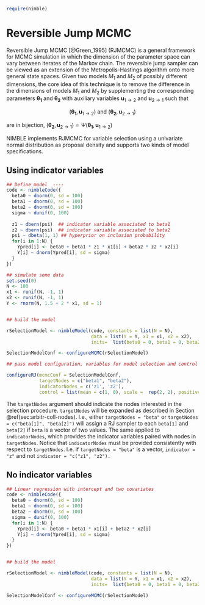 <!--- % See http://yihui.name/knitr/demo/child/ for documentation on the parent/child document system of knitr -->


```r
require(nimble)
``` 

# Reversible Jump MCMC 
<!-- {#cha:algos-provided} -->

Reversible Jump MCMC [@Green_1995] (RJMCMC) is a general framework for MCMC simulation in which the dimension of the parameter space can vary between iterates of the Markov chain. The reversible jump sampler can be viewed as an extension of the Metropolis-Hastings algorithm onto more general state spaces.
Given two models $M_1$ and $M_2$ of possibly different dimensions, the core idea of this technique is to remove the difference in the dimensions of models $M_1$ and $M_2$ by supplementing the corresponding parameters $\boldsymbol{\theta_1}$ and $\boldsymbol{\theta_2}$ with auxiliary variables $\boldsymbol{u}_{1 \rightarrow 2}$ and $\boldsymbol{u}_{2 \rightarrow 1}$ such that

$$(\boldsymbol{\theta_1}, \boldsymbol{u}_{1 \rightarrow 2}) \text{ and } (\boldsymbol{\theta_2}, \boldsymbol{u}_{2 \rightarrow 1})$$

are in bijection, $(\boldsymbol{\theta_2}, \boldsymbol{u}_{2 \rightarrow 1}) = \Psi(\boldsymbol{\theta_1}, \boldsymbol{u}_{1 \rightarrow 2})$
<!-- RJMCMC finds natural application in Bayesian model selection problems.  Given a countable set of models, the Bayesian model choice problem generically involves joint inference about a model indicator $k$ and a parameter vector $\theta_k$, where the model indicator determines the dimension $n_k$ of the parameter and this dimension may vary from model to model. -->

NIMBLE implements RJMCMC for variable selection using a univariate normal distribution as proposal density and supports two kinds of model specifications.

<!-- - Model specification depends on whether or not indicator variables are made explicit -->
<!-- - this information is passed to `configureRJ` function by providing one of arguments `indicatorNodes` or `priorProb` -->
<!-- - `configureRJ` modifies the model configuration, and assign the Reversible Jump sampler to the variable of interest, along with a modified version of the sampler already assigned, in order to be called only when the variable is in the model -->
<!-- - User can specify the mean and scale of the proposal  -->

## Using indicator variables

```r
## Define model  ----
code <- nimbleCode({
  beta0 ~ dnorm(0, sd = 100)
  beta1 ~ dnorm(0, sd = 100)
  beta2 ~ dnorm(0, sd = 100)
  sigma ~ dunif(0, 100) 
  
  z1 ~ dbern(psi)  ## indicator variable associated to beta1
  z2 ~ dbern(psi)  ## indicator variable associated to beta2
  psi ~ dbeta(1, 1) ## hyperprior on inclusion probability
  for(i in 1:N) {
    Ypred[i] <- beta0 + beta1 * z1 * x1[i] + beta2 * z2 * x2[i]
    Y[i] ~ dnorm(Ypred[i], sd = sigma)
  }
})

## simulate some data
set.seed(0)
N <- 100
x1 <- runif(N, -1, 1)
x2 <- runif(N, -1, 1)
Y <- rnorm(N, 1.5 + 2 * x1, sd = 1)


## build the model

rSelectionModel <- nimbleModel(code, constants = list(N = N),
                               data = list(Y = Y, x1 = x1, x2 = x2), 
                               inits=  list(beta0 = 0, beta1 = 0, beta2 = 0, sigma = sd(Y), z2 = 1, z1 = 1, psi = 0.5))

SelectionModelConf <- configureMCMC(rSelectionModel)

```



```r
## pass model configuration, variables for model selection and control options RJ MCMC 

configureRJ(mcmcConf = SelectionModelConf,
            targetNodes = c("beta1", "beta2"),
            indicatorNodes = c('z1', 'z2'),
            control = list(mean = c(1, 0), scale =  rep(2, 2), positive = FALSE))

```


The `targetNodes` argument should indicate the nodes interested in the selection procedure. `targetNodes` will be expanded as described in Section \@ref(sec:arbitr-coll-nodes). I.e., either `targetNodes = "beta"` or `targetNodes = c("beta[1]", "beta[2]")` will assign a RJ sampler to each `beta[1]` and `beta[2]` if `beta` is a vector of two values.
The same applied to `indicatorNodes`, which provides the indicator variables paired with nodes in `targetNodes`. Notice that `indicatorNodes` must be provided consistently with respect to `targetNodes`. I.e. if `targetNodes = "beta"` is a vector, `indicator = "z"` and not `indicator = "c("z1", "z2").`

## No indicator variables


```r

## Linear regression with intercept and two covariates
code <- nimbleCode({
  beta0 ~ dnorm(0, sd = 100)
  beta1 ~ dnorm(0, sd = 100)
  beta2 ~ dnorm(0, sd = 100)
  sigma ~ dunif(0, 100)
  for(i in 1:N) {
    Ypred[i] <- beta0 + beta1 * x1[i] + beta2 * x2[i]
    Y[i] ~ dnorm(Ypred[i], sd = sigma)
  }
})


## build the model

rSelectionModel <- nimbleModel(code, constants = list(N = N),
                               data = list(Y = Y, x1 = x1, x2 = x2), 
                               inits=  list(beta0 = 0, beta1 = 0, beta2 = 0, sigma = sd(Y)))

SelectionModelConf <- configureMCMC(rSelectionModel)


```
